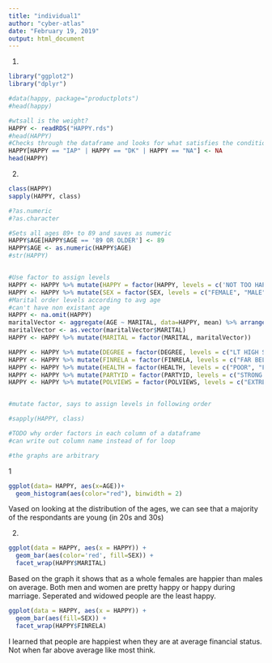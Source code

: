 ---
title: "individual1"
author: "cyber-atlas"
date: "February 19, 2019"
output: html_document
---

1)
```{r}
library("ggplot2") 
library("dplyr")

#data(happy, package="productplots")
#head(happy)

#wtsall is the weight?
HAPPY <- readRDS("HAPPY.rds")
#head(HAPPY)
#Checks through the dataframe and looks for what satisfies the condition
HAPPY[HAPPY == "IAP" | HAPPY == "DK" | HAPPY == "NA"] <- NA
head(HAPPY)
``` 
2) 

```{r}
class(HAPPY)
sapply(HAPPY, class)

#?as.numeric
#?as.character

#Sets all ages 89+ to 89 and saves as numeric
HAPPY$AGE[HAPPY$AGE == '89 OR OLDER'] <- 89
HAPPY$AGE <- as.numeric(HAPPY$AGE)
#str(HAPPY)


#Use factor to assign levels
HAPPY <- HAPPY %>% mutate(HAPPY = factor(HAPPY, levels = c('NOT TOO HAPPY', 'PRETTY HAPPY', 'VERY HAPPY'))) 
HAPPY <- HAPPY %>% mutate(SEX = factor(SEX, levels = c("FEMALE", "MALE")))
#Marital order levels according to avg age
#can't have non existant age
HAPPY <- na.omit(HAPPY)
maritalVector <- aggregate(AGE ~ MARITAL, data=HAPPY, mean) %>% arrange(AGE)
maritalVector <- as.vector(maritalVector$MARITAL)
HAPPY <- HAPPY %>% mutate(MARITAL = factor(MARITAL, maritalVector))

HAPPY <- HAPPY %>% mutate(DEGREE = factor(DEGREE, levels = c("LT HIGH SCHOOL", "HIGH SCHOOL", "JUNIOR COLLEGE","BACHELOR","GRADUATE")))
HAPPY <- HAPPY %>% mutate(FINRELA = factor(FINRELA, levels = c("FAR BELOW AVERAGE", "BELOW AVERAGE", "AVERAGE", "ABOVE AVERAGE", "FAR ABOVE AVERAGE"))) 
HAPPY <- HAPPY %>% mutate(HEALTH = factor(HEALTH, levels = c("POOR", "FAIR", "GOOD", "EXCELLENT")))
HAPPY <- HAPPY %>% mutate(PARTYID = factor(PARTYID, levels = c("STRONG DEMOCRAT", "NOT STR DEMOCRAT", "IND,NEAR DEM", "INDEPENDENT", "IND,NEAR REPUBLICAN", "NOT STR REPUBLICAN", "OTHER PARTY")))
HAPPY <- HAPPY %>% mutate(POLVIEWS = factor(POLVIEWS, levels = c("EXTREMELY LIBERAL",  "LIBERAL", "SLIGHTLY LIBERAL","MODERATE",  "SLIGHTLY CONSERVATIVE","CONSERVATIVE", "EXTRMLY CONSERVATIVE")))


#mutate factor, says to assign levels in following order

#sapply(HAPPY, class)

#TODO why order factors in each column of a dataframe
#can write out column name instead of for loop

#the graphs are arbitrary

```


1
```{r}


ggplot(data= HAPPY, aes(x=AGE))+
  geom_histogram(aes(color="red"), binwidth = 2)

```


Vased on looking at the distribution of the ages, we can see that a majority of the respondants are young (in 20s and 30s)

2. 
```{r}

ggplot(data = HAPPY, aes(x = HAPPY)) +
  geom_bar(aes(color='red', fill=SEX)) + 
  facet_wrap(HAPPY$MARITAL)

```

Based on the graph it shows that as a whole females are happier than males on average. Both men and women are pretty happy or happy during marriage. Seperated and widowed people are the least happy. 



```{r}

ggplot(data = HAPPY, aes(x = HAPPY)) +
  geom_bar(aes(fill=SEX)) + 
  facet_wrap(HAPPY$FINRELA)

```


I learned that people are happiest when they are at average financial status. Not when far above average like most think.